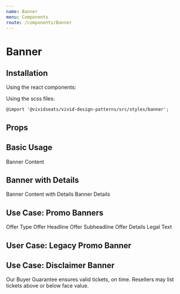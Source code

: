 ```yaml
---
name: Banner
menu: Components
route: /components/Banner
---
```



# Banner

## Installation

Using the react components:


Using the scss files:

    @import '@vividseats/vivid-design-patterns/src/styles/banner';

## Props

<PropsTable of={Banner} />

## Basic Usage

<Playground className="banner-playground">
    <Banner>
        <BodyText>Banner Content</BodyText>
    </Banner>
</Playground>

## Banner with Details

<Playground className="banner-playground">
    <Banner>
        <BodyText>Banner Content with Details</BodyText>
        <Banner.Details>
            <BodyText importance="2">Banner Details</BodyText>
        </Banner.Details>
    </Banner>
</Playground>

## Use Case: Promo Banners

<Playground className="banner-playground">
    <Banner className="bg-slate">
        <Subhead className="--gold">Offer Type</Subhead>
        <Subhead state="inverted">Offer Headline</Subhead>
        <Subhead state="inverted">Offer Subheadline</Subhead>
        <Banner.Details>
            <BodyText importance="2">Offer Details</BodyText>
            <TinyText state="muted">Legal Text</TinyText>
        </Banner.Details>
    </Banner>
</Playground>

## User Case: Legacy Promo Banner
<Playground className="banner-playground">
    <Banner className="vdp-banner--promo" style={{borderImageSource:'url(https://a.vsstatic.com/promo/10p-off-50-max.png)'}}>
        <div class="vdp-banner__image" style={{backgroundImage:'url(https://a.vsstatic.com/promo/10p-off-50-max.png)'}}></div>
    </Banner>
</Playground>

## Use Case: Disclaimer Banner
<Playground className="banner-playground">
    <Banner>
        <span class="text-gradient-gold">
            <Icon type="ticket-guarantee-filled"/>
        </span>
        <SmallText state="muted">Our Buyer Guarantee ensures valid tickets, on time. Resellers may list tickets above or below face value.</SmallText>
    </Banner>
</Playground>
